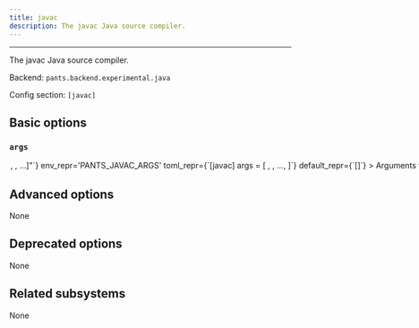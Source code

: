 ```yaml
---
title: javac
description: The javac Java source compiler.
---
```



---

The javac Java source compiler.

Backend: <span className="color--primary">`pants.backend.experimental.java`</span>

Config section: <span className="color--primary">`[javac]`</span>

<span className={styles.options}>

## Basic options

### `args`

<Option
  cli_repr={`--javac-args="[<shell_str>, <shell_str>, ...]"`}
  env_repr='PANTS_JAVAC_ARGS'
  toml_repr={`[javac]
args = [
    <shell_str>,
    <shell_str>,
    ...,
]`}
  default_repr={`[]`}
>

Arguments to pass directly to javac, e.g. `--javac-args='-g -deprecation'`.

</Option>

## Advanced options

None

## Deprecated options

None

## Related subsystems

None

</span>
